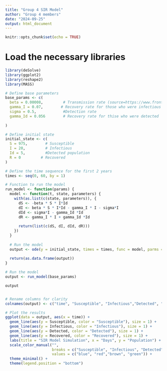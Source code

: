 ---
title: "Group 4 SIR Model"
author: "Group 4 members"
date: "2024-09-25"
output: html_document
---

```{r setup, include=FALSE}
knitr::opts_chunk$set(echo = TRUE)
```




# Load the necessary libraries

```{r}

library(deSolve)
library(ggplot2)
library(reshape2)
library(MASS)

```







```{r}

# Define base parameters 
base_params <- c(
  beta = 0.00008,         # Transmission rate (source=https://www.frontiersin.org/journals/public-health/articles/10.3389/fpubh.2023.1101436/full)
  gamma_I = 0.07,        # Recovery rate for those who were infectious and remained on the general population
  sigma = 0.5,            #Detection rate
  gamma_Id = 0.056        # Recovery rate for thise who were detected
  
)

# Define initial state
initial_state <- c(
  S = 975,        # Susceptible
  I = 20,         # Infectious
  Id = 5,         #Detected population
  R = 0         # Recovered
)

# Define the time sequence for the first 2 years
times <- seq(0, 60, by = 1)

# Function to run the model
run_model <- function(params) {
  model <- function(t, state, parameters) {
    with(as.list(c(state, parameters)), {
      dS <- -beta * S * I*Id
      dI <- beta * S * I*Id - gamma_I * I - sigma*I
      dId <- sigma*I - gamma_Id *Id
      dR <- gamma_I * I + gamma_Id *Id
      
      return(list(c(dS, dI, dId, dR)))
    })
  }
  
  # Run the model
  output <- ode(y = initial_state, times = times, func = model, parms = params)
  
  return(as.data.frame(output))
}

# Run the model
output <- run_model(base_params)

output


# Rename columns for clarity
colnames(output) <- c("time", "Susceptible", "Infectious","Detected", "Recovered")

# Plot the results
ggplot(data = output, aes(x = time)) +
  geom_line(aes(y = Susceptible, color = "Susceptible"), size = 1) +
  geom_line(aes(y = Infectious, color = "Infectious"), size = 1) +
  geom_line(aes(y = Detected, color = "Detected"), size = 1) +
  geom_line(aes(y = Recovered, color = "Recovered"), size = 1) +
  labs(title = "SIR Model Simulation", x = "Days", y = "Population") +
  scale_color_manual("", 
                     breaks = c("Susceptible", "Infectious", "Detected","Recovered"),
                     values = c("blue", "red","brown", "green")) +
  theme_minimal() +
  theme(legend.position = "bottom")

```












